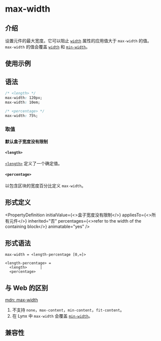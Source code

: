 # max-width

## 介绍

设置元件的最大宽度。它可以阻止 [`width`](./width.mdx) 属性的应用值大于 `max-width` 的值。
`max-width` 的值会覆盖 [`width`](./width.mdx) 和 [`min-width`](./min-width.mdx)。

## 使用示例


<Go
  example="css-api"
  defaultFile="src/max-width/App.tsx"
  img="/assets/doc/css/max-width.jpg"
  entry="src/max-width"
  defaultEntryFile="dist/max-width.lynx.bundle"
/>

## 语法

```css
/* <length> */
max-width: 120px;
max-width: 10em;

/* <percentage> */
max-width: 75%;
```

### 取值

#### 默认盒子宽度没有限制

#### `<length>`

[`<length>`](api/css/data-type/length.mdx) 定义了一个确定值。

#### `<percentage>`

以包含区块的宽度百分比定义 `max-width`。

## 形式定义


<PropertyDefinition
  initialValue={<>盒子宽度没有限制</>}
  appliesTo={<>所有元件</>}
  inherited="否"
  percentages={<>refer to the width of the containing block</>}
  animatable="yes"
/>

## 形式语法

```
max-width = <length-percentage [0,∞]>

<length-percentage> =
  <length>      |
  <percentage>
```

## 与 Web 的区别

[mdn: max-width](https://developer.mozilla.org/en-US/docs/Web/CSS/max-width)

1. 不支持 `none`，`max-content`，`min-content`，`fit-content`。
2. 在 Lynx 中 `max-width` 会覆盖 [`min-width`](./min-width.mdx)。

## 兼容性


<LegacyCompatTable metadata="css/properties/max-width" />
